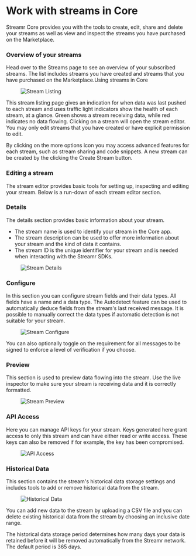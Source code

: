 



# Work with streams in Core
Streamr Core provides you with the tools to create, edit, share and delete your streams as well as view and inspect the streams you have purchased on the Marketplace.

### Overview of your streams
Head over to the <Link to={routes.streams.index()}>Streams page</Link> to see an overview of your subscribed streams. The list includes streams you have created and streams that you have purchased on the Marketplace.Using streams in Core

<figure>
    <picture>
      <img
        className={docsStyles.bordered}
        src={StreamListing}
        srcSet={`${StreamListing2x} 2x`}
        alt="Stream Listing"
      />
    </picture>
</figure>

This stream listing page gives an indication for when data was last pushed to each stream and uses traffic light indicators show the health of each stream, at a glance. Green shows a stream receiving data, while red indicates no data flowing. Clicking on a stream will open the stream editor. You may only edit streams that you have created or have explicit permission to edit.

By clicking on the more options icon you may access advanced features for each stream, such as stream sharing and code snippets. A new stream can be created by the clicking the Create Stream button.

### Editing a stream
The stream editor provides basic tools for setting up, inspecting and editing your stream. Below is a run-down of each stream editor section.

### Details
The details section provides basic information about your stream.

- The stream name is used to identify your stream in the Core app.
- The stream description can be used to offer more information about your stream and the kind of data it contains.
- The stream ID is the unique identifier for your stream and is needed when interacting with the <Link to={docsLinks.sdk}>Streamr SDKs</Link>.

<figure>
    <picture>
      <img
        src={StreamDetails}
        srcSet={`${StreamDetails2x} 2x`}
        alt="Stream Details"
      />
    </picture>
</figure>

### Configure
In this section you can configure stream fields and their data types. All fields have a name and a data type. The Autodetect feature can be used to automatically deduce fields from the stream's last received message. It is possible to manually correct the data types if automatic detection is not suitable for your stream.

<figure>
    <picture>
      <img
        src={StreamConfigure}
        srcSet={`${StreamConfigure2x} 2x`}
        alt="Stream Configure"
      />
    </picture>
</figure>

You can also optionally toggle on the requirement for all messages to be signed to enforce a level of verification if you choose.

### Preview
This section is used to preview data flowing into the stream. Use the live inspector to make sure your stream is receiving data and it is correctly formatted.

<figure>
    <picture>
      <img
        src={StreamPreview}
        srcSet={`${StreamPreview2x} 2x`}
        alt="Stream Preview"
      />
    </picture>
</figure>

### API Access
Here you can manage API keys for your stream. Keys generated here grant access to only this stream and can have either read or write access. These keys can also be removed if for example, the key has been compromised.

<figure>
    <picture>
      <img
        src={StreamApiAccess}
        srcSet={`${StreamApiAccess2x} 2x`}
        alt="API Access"
      />
    </picture>
</figure>

### Historical Data
This section contains the stream's historical data storage settings and includes tools to add or remove historical data from the stream.

<figure>
    <picture>
      <img
        src={StreamHistorical}
        srcSet={`${StreamHistorical2x} 2x`}
        alt="Historical Data"
      />
    </picture>
</figure>

You can add new data to the stream by uploading a CSV file and you can delete existing historical data from the stream by choosing an inclusive date range.

The historical data storage period determines how many days your data is retained before it will be removed automatically from the Streamr network. The default period is 365 days.
